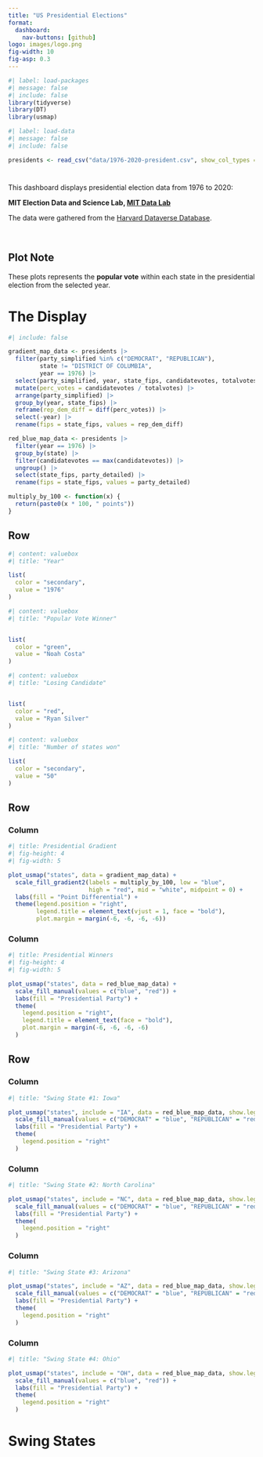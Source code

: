 ```yaml
---
title: "️US Presidential Elections"
format: 
  dashboard:
    nav-buttons: [github]
logo: images/logo.png
fig-width: 10
fig-asp: 0.3
---
```


```r
#| label: load-packages
#| message: false
#| include: false
library(tidyverse)
library(DT)
library(usmap)

```

```r
#| label: load-data
#| message: false
#| include: false

presidents <- read_csv("data/1976-2020-president.csv", show_col_types = FALSE)

```

#  {.sidebar}

This dashboard displays presidential election data from 1976 to 2020:

**MIT Election Data and Science Lab, [MIT Data Lab](https://electionlab.mit.edu/)**

The data were gathered from the [Harvard Dataverse Database](https://dataverse.harvard.edu/dataset.xhtml?persistentId=doi:10.7910/DVN/42MVDX).

<br>

::: {.callout-note}
## Plot Note

These plots represents the **popular vote** within each state in the presidential
election from the selected year.
:::


# The Display

```r
#| include: false

gradient_map_data <- presidents |>
  filter(party_simplified %in% c("DEMOCRAT", "REPUBLICAN"),
         state != "DISTRICT OF COLUMBIA", 
         year == 1976) |>
  select(party_simplified, year, state_fips, candidatevotes, totalvotes) |>
  mutate(perc_votes = candidatevotes / totalvotes) |>
  arrange(party_simplified) |>
  group_by(year, state_fips) |>
  reframe(rep_dem_diff = diff(perc_votes)) |>
  select(-year) |>
  rename(fips = state_fips, values = rep_dem_diff) 

red_blue_map_data <- presidents |>
  filter(year == 1976) |>
  group_by(state) |>
  filter(candidatevotes == max(candidatevotes)) |>
  ungroup() |>
  select(state_fips, party_detailed) |>
  rename(fips = state_fips, values = party_detailed)

multiply_by_100 <- function(x) {
  return(paste0(x * 100, " points"))
}

```


## Row {height="15%"}

```r
#| content: valuebox
#| title: "Year"

list(
  color = "secondary",
  value = "1976"
)

```

```r
#| content: valuebox
#| title: "Popular Vote Winner"


list(
  color = "green",
  value = "Noah Costa"
)


```

```r
#| content: valuebox
#| title: "Losing Candidate"


list(
  color = "red",
  value = "Ryan Silver"
)


```


```r
#| content: valuebox
#| title: "Number of states won"

list(
  color = "secondary",
  value = "50"
)


```

## Row {height="40%"}

### Column {width="40%"}

```r
#| title: Presidential Gradient
#| fig-height: 4
#| fig-width: 5

plot_usmap("states", data = gradient_map_data) +
  scale_fill_gradient2(labels = multiply_by_100, low = "blue",
                       high = "red", mid = "white", midpoint = 0) +
  labs(fill = "Point Differential") +
  theme(legend.position = "right",
        legend.title = element_text(vjust = 1, face = "bold"),
        plot.margin = margin(-6, -6, -6, -6))

```

### Column {width="40%"}

```r
#| title: Presidential Winners
#| fig-height: 4
#| fig-width: 5

plot_usmap("states", data = red_blue_map_data) +
  scale_fill_manual(values = c("blue", "red")) +
  labs(fill = "Presidential Party") +
  theme(
    legend.position = "right",
    legend.title = element_text(face = "bold"),
    plot.margin = margin(-6, -6, -6, -6)
  )

```

## Row {height="15%"}

### Column {width="20%"}

```r
#| title: "Swing State #1: Iowa"

plot_usmap("states", include = "IA", data = red_blue_map_data, show.legend = FALSE) +
  scale_fill_manual(values = c("DEMOCRAT" = "blue", "REPUBLICAN" = "red")) +
  labs(fill = "Presidential Party") +
  theme(
    legend.position = "right"
  )
```


### Column {width="20%"}

```r
#| title: "Swing State #2: North Carolina"

plot_usmap("states", include = "NC", data = red_blue_map_data, show.legend = FALSE) +
  scale_fill_manual(values = c("DEMOCRAT" = "blue", "REPUBLICAN" = "red")) +
  labs(fill = "Presidential Party") +
  theme(
    legend.position = "right"
  )
```


### Column {width="20%"}

```r
#| title: "Swing State #3: Arizona"

plot_usmap("states", include = "AZ", data = red_blue_map_data, show.legend = FALSE) +
  scale_fill_manual(values = c("DEMOCRAT" = "blue", "REPUBLICAN" = "red")) +
  labs(fill = "Presidential Party") +
  theme(
    legend.position = "right"
  )
```


### Column {width="20%"}

```r
#| title: "Swing State #4: Ohio"

plot_usmap("states", include = "OH", data = red_blue_map_data, show.legend = FALSE) +
  scale_fill_manual(values = c("blue", "red")) +
  labs(fill = "Presidential Party") +
  theme(
    legend.position = "right"
  )
```


# Swing States

